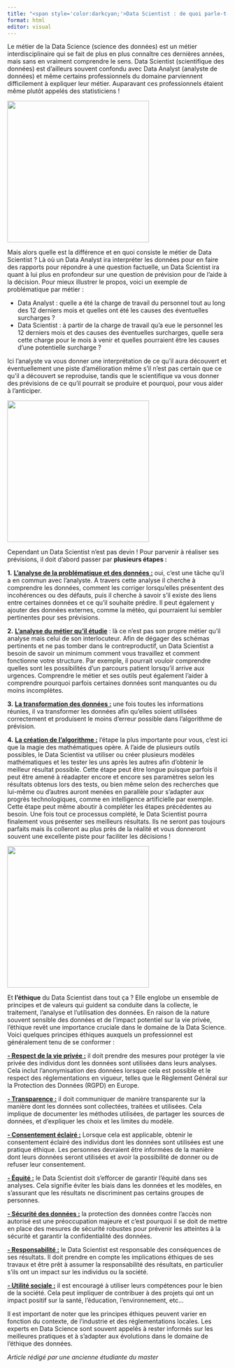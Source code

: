 ```yaml
---
title: "<span style='color:darkcyan;'>Data Scientist : de quoi parle-t-on ?</span>"
format: html
editor: visual
---
```


Le métier de la Data Science (science des données) est un métier interdisciplinaire qui se fait de plus en plus connaître ces dernières années, mais sans en vraiment comprendre le sens. Data Scientist (scientifique des données) est d'ailleurs souvent confondu avec Data Analyst (analyste de données) et même certains professionnels du domaine parviennent difficilement à expliquer leur métier. Auparavant ces professionnels étaient même plutôt appelés des statisticiens !

![](/Images/article_6 2.png){fig-align="center" width="324"}

Mais alors quelle est la différence et en quoi consiste le métier de Data Scientist ? Là où un Data Analyst ira interpréter les données pour en faire des rapports pour répondre à une question factuelle, un Data Scientist ira quant à lui plus en profondeur sur une question de prévision pour de l'aide à la décision. Pour mieux illustrer le propos, voici un exemple de problématique par métier :

-   Data Analyst : quelle a été la charge de travail du personnel tout au long des 12 derniers mois et quelles ont été les causes des éventuelles surcharges ?
-   Data Scientist : à partir de la charge de travail qu'a eue le personnel les 12 derniers mois et des causes des éventuelles surcharges, quelle sera cette charge pour le mois à venir et quelles pourraient être les causes d'une potentielle surcharge ?

Ici l'analyste va vous donner une interprétation de ce qu'il aura découvert et éventuellement une piste d'amélioration même s'il n'est pas certain que ce qu'il a découvert se reproduise, tandis que le scientifique va vous donner des prévisions de ce qu'il pourrait se produire et pourquoi, pour vous aider à l'anticiper.

![](/Images/article_6.png){fig-align="center" width="324"}

Cependant un Data Scientist n'est pas devin ! Pour parvenir à réaliser ses prévisions, il doit d'abord passer par **plusieurs étapes :**

**1.** [**L'analyse de la problématique et des données :**]{.underline} oui, c'est une tâche qu'il a en commun avec l'analyste. A travers cette analyse il cherche à comprendre les données, comment les corriger lorsqu'elles présentent des incohérences ou des défauts, puis il cherche à savoir s'il existe des liens entre certaines données et ce qu'il souhaite prédire. Il peut également y ajouter des données externes, comme la météo, qui pourraient lui sembler pertinentes pour ses prévisions.

**2.** [**L'analyse du métier qu'il étudie**]{.underline} : là ce n'est pas son propre métier qu'il analyse mais celui de son interlocuteur. Afin de dégager des schémas pertinents et ne pas tomber dans le contreproductif, un Data Scientist a besoin de savoir un minimum comment vous travaillez et comment fonctionne votre structure. Par exemple, il pourrait vouloir comprendre quelles sont les possibilités d'un parcours patient lorsqu'il arrive aux urgences. Comprendre le métier et ses outils peut également l'aider à comprendre pourquoi parfois certaines données sont manquantes ou du moins incomplètes.

**3.** [**La transformation des données :**]{.underline} une fois toutes les informations réunies, il va transformer les données afin qu'elles soient utilisées correctement et produisent le moins d'erreur possible dans l'algorithme de prévision.

**4.** [**La création de l'algorithme :**]{.underline} l'étape la plus importante pour vous, c'est ici que la magie des mathématiques opère. A l'aide de plusieurs outils possibles, le Data Scientist va utiliser ou créer plusieurs modèles mathématiques et les tester les uns après les autres afin d'obtenir le meilleur résultat possible. Cette étape peut être longue puisque parfois il peut être amené à réadapter encore et encore ses paramètres selon les résultats obtenus lors des tests, ou bien même selon des recherches que lui-même ou d'autres auront menées en parallèle pour s'adapter aux progrès technologiques, comme en intelligence artificielle par exemple. Cette étape peut même aboutir à compléter les étapes précédentes au besoin. Une fois tout ce processus complété, le Data Scientist pourra finalement vous présenter ses meilleurs résultats. Ils ne seront pas toujours parfaits mais ils colleront au plus près de la réalité et vous donneront souvent une excellente piste pour faciliter les décisions !

![](/Images/article_6 3.png){fig-align="center" width="324"}

Et **l'éthique** du Data Scientist dans tout ça ? Elle englobe un ensemble de principes et de valeurs qui guident sa conduite dans la collecte, le traitement, l'analyse et l'utilisation des données. En raison de la nature souvent sensible des données et de l'impact potentiel sur la vie privée, l'éthique revêt une importance cruciale dans le domaine de la Data Science. Voici quelques principes éthiques auxquels un professionnel est généralement tenu de se conformer :

[**- Respect de la vie privée :**]{.underline} il doit prendre des mesures pour protéger la vie privée des individus dont les données sont utilisées dans leurs analyses. Cela inclut l'anonymisation des données lorsque cela est possible et le respect des réglementations en vigueur, telles que le Règlement Général sur la Protection des Données (RGPD) en Europe.

[**- Transparence :**]{.underline} il doit communiquer de manière transparente sur la manière dont les données sont collectées, traitées et utilisées. Cela implique de documenter les méthodes utilisées, de partager les sources de données, et d'expliquer les choix et les limites du modèle.

[**- Consentement éclairé :**]{.underline} Lorsque cela est applicable, obtenir le consentement éclairé des individus dont les données sont utilisées est une pratique éthique. Les personnes devraient être informées de la manière dont leurs données seront utilisées et avoir la possibilité de donner ou de refuser leur consentement.

[**- Équité :**]{.underline} le Data Scientist doit s'efforcer de garantir l'équité dans ses analyses. Cela signifie éviter les biais dans les données et les modèles, en s'assurant que les résultats ne discriminent pas certains groupes de personnes.

[**- Sécurité des données :**]{.underline} la protection des données contre l'accès non autorisé est une préoccupation majeure et c'est pourquoi il se doit de mettre en place des mesures de sécurité robustes pour prévenir les atteintes à la sécurité et garantir la confidentialité des données.

[**- Responsabilité :**]{.underline} le Data Scientist est responsable des conséquences de ses résultats. Il doit prendre en compte les implications éthiques de ses travaux et être prêt à assumer la responsabilité des résultats, en particulier s'ils ont un impact sur les individus ou la société.

[**- Utilité sociale :**]{.underline} il est encouragé à utiliser leurs compétences pour le bien de la société. Cela peut impliquer de contribuer à des projets qui ont un impact positif sur la santé, l'éducation, l'environnement, etc\...

Il est important de noter que les principes éthiques peuvent varier en fonction du contexte, de l'industrie et des réglementations locales. Les experts en Data Science sont souvent appelés à rester informés sur les meilleures pratiques et à s'adapter aux évolutions dans le domaine de l'éthique des données.

*Article rédigé par une ancienne étudiante du master*
